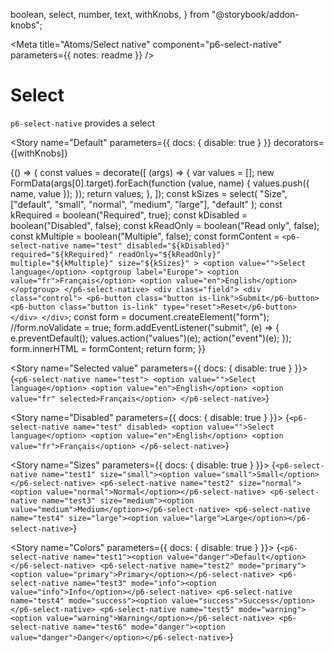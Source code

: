   boolean,
  select,
  number,
  text,
  withKnobs,
} from "@storybook/addon-knobs";

<Meta
  title="Atoms/Select native"
  component="p6-select-native"
  parameters={{ notes: readme }}
/>

# Select

`p6-select-native` provides a select

<Story
  name="Default"
  parameters={{ docs: { disable: true } }}
  decorators={[withKnobs]}
>
  {() => {
    const values = decorate([
      (args) => {
        var values = [];
        new FormData(args[0].target).forEach(function (value, name) {
          values.push({ name, value });
        });
        return values;
      },
    ]);
    const kSizes = select(
      "Size",
      ["default", "small", "normal", "medium", "large"],
      "default"
    );
    const kRequired = boolean("Required", true);
    const kDisabled = boolean("Disabled", false);
    const kReadOnly = boolean("Read only", false);
    const kMultiple = boolean("Multiple", false);
    const formContent = `
      <p6-select-native
        name="test"
        disabled="${kDisabled}"
        required="${kRequired}"
        readOnly="${kReadOnly}"
        multiple="${kMultiple}"
        size="${kSizes}"
        >
        <option value="">Select language</option>
        <optgroup label="Europe">
          <option value="fr">Français</option>
          <option value="en">English</option>
        </optgroup>
      </p6-select-native>
      <div class="field">
        <div class="control">
          <p6-button class="button is-link">Submit</p6-button>
          <p6-button class="button is-link" type="reset">Reset</p6-button>
        </div>
      </div>
    `;
    const form = document.createElement("form");
    //form.noValidate = true;
    form.addEventListener("submit", (e) => {
      e.preventDefault();
      values.action("values")(e);
      action("event")(e);
    });
    form.innerHTML = formContent;
    return form;
  }}
</Story>

<Story name="Selected value" parameters={{ docs: { disable: true } }}>
  {`
      <p6-select-native name="test">
        <option value="">Select language</option>
        <option value="en">English</option>
        <option value="fr" selected>Français</option>
      </p6-select-native>
    `}
</Story>

<Story name="Disabled" parameters={{ docs: { disable: true } }}>
  {`
      <p6-select-native name="test" disabled>
        <option value="">Select language</option>
        <option value="en">English</option>
        <option value="fr">Français</option>
        </p6-select-native>
    `}
</Story>

<Story name="Sizes" parameters={{ docs: { disable: true } }}>
  {`
      <p6-select-native name="test1" size="small"><option value="small">Small</option></p6-select-native>
      <p6-select-native name="test2" size="normal"><option value="normal">Normal</option></p6-select-native>
      <p6-select-native name="test3" size="medium"><option value="medium">Medium</option></p6-select-native>
      <p6-select-native name="test4" size="large"><option value="large">Large</option></p6-select-native>
    `}
</Story>

<Story name="Colors" parameters={{ docs: { disable: true } }}>
  {`
      <p6-select-native name="test1"><option value="danger">Default</option></p6-select-native>
      <p6-select-native name="test2" mode="primary"><option value="primary">Primary</option></p6-select-native>
      <p6-select-native name="test3" mode="info"><option value="info">Info</option></p6-select-native>
      <p6-select-native name="test4" mode="success"><option value="success">Success</option></p6-select-native>
      <p6-select-native name="test5" mode="warning"><option value="warning">Warning</option></p6-select-native>
      <p6-select-native name="test6" mode="danger"><option value="danger">Danger</option></p6-select-native>
    `}
</Story>
